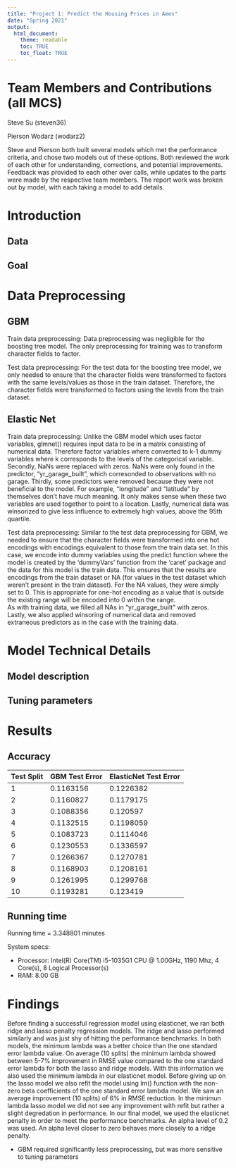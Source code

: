 ---
title: "Project 1: Predict the Housing Prices in Ames"
date: "Spring 2021"
output:
  html_document:
    theme: readable
    toc: TRUE
    toc_float: TRUE
---

# Team Members and Contributions (all MCS)
Steve Su (steven36)


Pierson Wodarz (wodarz2)


Steve and Pierson both built several models which met the performance criteria, and chose two models out of these options. Both reviewed the work of each other for understanding, corrections, and potential improvements. Feedback was provided to each other over calls, while updates to the parts were made by the respective team members. The report work was broken out by model, with each taking a model to add details. 

# Introduction
## Data
## Goal

# Data Preprocessing 
## GBM
Train data preprocessing: 
Data preprocessing was negligible for the boosting tree model. The only preprocessing for training was to transform character fields to factor.

Test data preprocessing: 
For the test data for the boosting tree model, we only needed to ensure that the character fields were transformed to factors with the same levels/values as those in the train dataset. Therefore, the character fields were transformed to factors using the levels from the train dataset.

## Elastic Net
Train data preprocessing:
Unlike the GBM model which uses factor variables, glmnet() requires input data to be in a matrix consisting of numerical data.  Therefore factor variables where converted to k-1 dummy variables where k corresponds to the levels of the categorical variable.  Secondly, NaNs were replaced with zeros.  NaNs were only found in the predictor, "yr_garage_built", which corresonded to observations with no garage. Thirdly, some predictors were removed because they were not beneficial to the model.  For example, "longitude" and "latitude" by themselves don't have much meaning.  It only makes sense when these two variables are used together to point to a location.  Lastly, numerical data was winsorized to give less influence to extremely high values, above the 95th quartile.  

Test data preprocessing:
Similar to the test data preprocessing for GBM, we needed to ensure that the character fields were transformed into one hot encodings with encodings equivalent to those from the train data set. In this case, we encode into dummy variables using the predict function where the model is created by the 'dummyVars' function from the 'caret' package and the data for this model is the train data. This ensures that the results are encodings from the train dataset or NA (for values in the test dataset which weren't present in the train dataset). For the NA values, they were simply set to 0. This is appropriate for one-hot encoding as a value that is outside the existing range will be encoded into 0 within the range.  
As with training data, we filled all NAs in "yr_garage_built" with zeros. Lastly, we also applied winsoring of numerical data and removed extraneous predictors as in the case with the training data. 




# Model Technical Details
## Model description
## Tuning parameters

# Results

## Accuracy 
| Test Split | GBM Test Error | ElasticNet Test Error |
|------------|----------------|-----------------------|
| 1          | 0.1163156      | 0.1226382             |
| 2          | 0.1160827      | 0.1179175             |
| 3          | 0.1088356      | 0.120597              |
| 4          | 0.1132515      | 0.1198059             |
| 5          | 0.1083723      | 0.1114046             |
| 6          | 0.1230553      | 0.1336597             |
| 7          | 0.1266367      | 0.1270781             |
| 8          | 0.1168903      | 0.1208161             |
| 9          | 0.1261995      | 0.1299768             |
| 10         | 0.1193281      | 0.123419              |

## Running time
Running time = 3.348801 minutes

System specs: 

  * Processor:	Intel(R) Core(TM) i5-1035G1 CPU @ 1.00GHz, 1190 Mhz, 4 Core(s), 8 Logical Processor(s)
  * RAM: 8.00 GB

# Findings
Before finding a successful regression model using elasticnet, we ran both ridge and lasso penalty regression models.  The ridge and lasso performed similarly and was just shy of hitting the performance benchmarks.  In both models, the minimum lambda was a better choice than the one standard error lambda value.  On average (10 splits) the minimum lambda showed between 5-7% improvement in RMSE value compared to the one standard error lambda for both the lasso and ridge models.  With this information we also used the minimum lambda in our elasticnet model.  Before giving up on the lasso model we also refit the model using lm() function with the non-zero beta coefficients of the one standard error lambda model.  We saw an average improvement (10 splits) of 6% in RMSE reduction.  In the minimun lambda lasso model we did not see any improvement with refit but rather a slight degredation in performance.  In our final model, we used the elasticnet penalty in order to meet the performance benchmarks.  An alpha level of 0.2 was used.  An alpha level closer to zero behaves more closely to a ridge penalty.    

* GBM required significantly less preprocessing, but was more sensitive to tuning parameters





